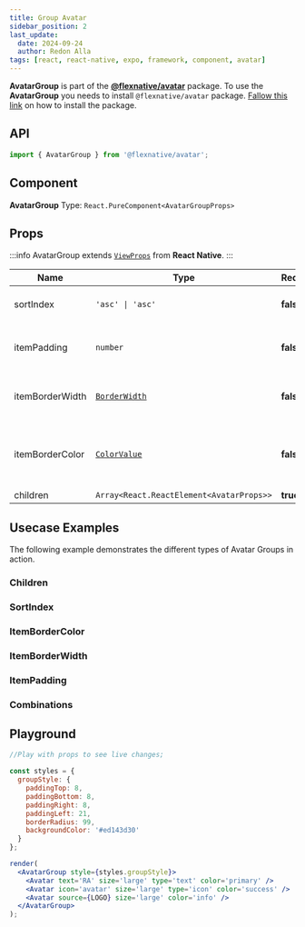 ```yaml
---
title: Group Avatar
sidebar_position: 2
last_update:
  date: 2024-09-24
  author: Redon Alla
tags: [react, react-native, expo, framework, component, avatar]
---
```


**AvatarGroup** is part of the [**@flexnative/avatar**](../) package.
To use the **AvatarGroup** you needs to install `@flexnative/avatar` package.
[Fallow this link](./index.mdx#installation) on how to install the package.

## API

```jsx
import { AvatarGroup } from '@flexnative/avatar';
```

## Component

**AvatarGroup**
Type: `React.PureComponent<AvatarGroupProps>`

## Props

:::info
AvatarGroup extends [`ViewProps`](https://reactnative.dev/docs/view#props) from **React Native**.
:::

|  Name   | Type | Required | Default Value | Description |
| -- | -- | -- | -- | -- |
| sortIndex | <code>'asc' \| 'asc'</code> | **false** | `'asc'` | `asc` or `desc` are supported |
| itemPadding | `number` | **false** | 13 | Padding between avatar items. |
| itemBorderWidth | [`BorderWidth`](/docs/components/avatar/single/#borderwidth) | **false** | `thick` | Optional avatar borders width. |
| itemBorderColor | [`ColorValue`](https://reactnative.dev/docs/colors) | **false** | `theme.colors.card` | Borders color according `react-native` ColorValue. |
| children | `Array<React.ReactElement<AvatarProps>>` | **true** | `full` | |

## Usecase Examples

The following example demonstrates the different types of Avatar Groups in action.


### Children

<ExampleWramper codeExample={ChildrenExampleMdx}>
<ChildrenExample />
</ExampleWramper>

### SortIndex

<ExampleWramper codeExample={ItemBorderColorExampleMdx}>
<SortIndexExample />
</ExampleWramper>

### ItemBorderColor

<ExampleWramper codeExample={ItemBorderColorExampleMdx}>
<ItemBorderColorExample />
</ExampleWramper>

### ItemBorderWidth

<ExampleWramper codeExample={ItemBorderWidthExampleMdx}>
<ItemBorderWidthExample />
</ExampleWramper>

### ItemPadding

<ExampleWramper codeExample={ItemPaddingExampleMdx}>
<ItemPaddingExample />
</ExampleWramper>

### Combinations

<ExampleWramper codeExample={CombinationsExampleMdx}>
<CombinationsExample />
</ExampleWramper>

## Playground

```jsx live noInline
//Play with props to see live changes;

const styles = {
  groupStyle: {
    paddingTop: 8,
    paddingBottom: 8,
    paddingRight: 8,
    paddingLeft: 21,
    borderRadius: 99,
    backgroundColor: '#ed143d30'
  }
};

render(
  <AvatarGroup style={styles.groupStyle}>
    <Avatar text='RA' size='large' type='text' color='primary' />
    <Avatar icon='avatar' size='large' type='icon' color='success' />
    <Avatar source={LOGO} size='large' color='info' />
  </AvatarGroup>
);
```